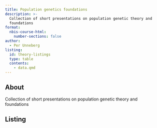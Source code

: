 ```yaml
---
title: Population genetics foundations
description: >-
  Collection of short presentations on population genetic theory and
  foundations
format:
  nbis-course-html:
    number-sections: false
author:
  - Per Unneberg
listing:
  id: theory-listings
  type: table
  contents:
    - data.qmd
---
```


## About

Collection of short presentations on population genetic theory and
foundations

## Listing

::: {#theory-listings}
:::
